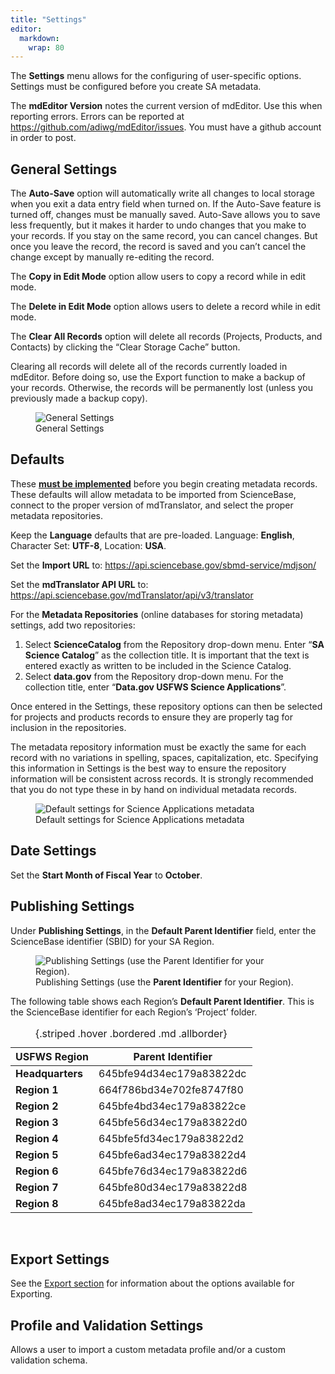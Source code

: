 ```yaml
---
title: "Settings"
editor: 
  markdown: 
    wrap: 80
---
```


The **Settings** menu allows for the configuring of user-specific options. 
Settings must be configured before you create SA metadata.

The **mdEditor Version** notes the current version of
mdEditor. Use this when reporting errors. Errors can be reported at
<https://github.com/adiwg/mdEditor/issues>. You must have a github account in
order to post.

## General Settings

The **Auto-Save** option will automatically write all changes to local storage 
when you exit a data entry field when turned on. If the Auto-Save
feature is turned off, changes must be manually saved. Auto-Save allows you to 
save less frequently, but it makes it harder to undo
changes that you make to your records. If you stay on the same record, you can
cancel changes. But once you leave the record, the record is saved and you can’t
cancel the change except by manually re-editing the record.

The **Copy in Edit Mode** option allow users to copy a record while in edit mode.

The **Delete in Edit Mode** option allows users to delete a record while in edit mode.

The **Clear All Records** option will delete all records (Projects, Products, 
and Contacts) by clicking the "Clear Storage Cache" button.

::: {.callout-warning}
Clearing all records will delete all of the records currently
loaded in mdEditor. Before doing so, use the Export function to make a backup of
your records. Otherwise, the records will be permanently lost (unless you
previously made a backup copy).
:::

![General Settings](../assets/settings_general_Settings.png)

## Defaults

These **<u>must be implemented</u>** before you begin creating metadata records. 
These defaults will allow metadata to be imported from ScienceBase, connect to 
the proper version of mdTranslator, and select the proper metadata repositories. 

Keep the **Language** defaults that are pre-loaded. Language: **English**, 
Character Set: **UTF-8**, Location: **USA**.

Set the **Import URL** to: <https://api.sciencebase.gov/sbmd-service/mdjson/>

Set the **mdTranslator API URL** to:
<https://api.sciencebase.gov/mdTranslator/api/v3/translator>

For the **Metadata Repositories** (online databases for storing metadata) 
settings, add two repositories:

1.  Select **ScienceCatalog** from the Repository drop-down menu. Enter 
    “**SA Science Catalog**” as the collection title. It is important that the 
    text is entered exactly as written to be included in the Science Catalog.
2.  Select **data.gov** from the Repository drop-down menu. For the collection
    title, enter "**Data.gov USFWS Science Applications**".

Once entered in the Settings, these repository options can then be selected for 
projects and products records to ensure they are properly tag for inclusion in 
the repositories. 

::: {.callout-note appearance="minimal"}
The metadata repository information must be exactly the same for each record
with no variations in spelling, spaces, capitalization, etc. Specifying this
information in Settings is the best way to ensure the repository information
will be consistent across records. It is strongly recommended that you do not
type these in by hand on individual metadata records.
:::

![Default settings for Science Applications metadata](../assets/settings_defaults.png)

## Date Settings

Set the **Start Month of Fiscal Year** to **October**.  

## Publishing Settings

Under **Publishing Settings**, in the **Default Parent Identifier** field, 
enter the ScienceBase identifier (SBID) for your SA Region.

![Publishing Settings (use the **Parent Identifier** for your Region).](../assets/settings_publishing_settings_parentid.png)

The following table shows each Region's **Default Parent Identifier**. This is 
the ScienceBase identifier for each Region's 'Project' folder.

| USFWS Region     | Parent Identifier        |
|------------------|--------------------------|
| **Headquarters** | 645bfe94d34ec179a83822dc |
| **Region 1**     | 664f786bd34e702fe8747f80 |
| **Region 2**     | 645bfe4bd34ec179a83822ce |
| **Region 3**     | 645bfe56d34ec179a83822d0 |
| **Region 4**     | 645bfe5fd34ec179a83822d2 |
| **Region 5**     | 645bfe6ad34ec179a83822d4 |
| **Region 6**     | 645bfe76d34ec179a83822d6 |
| **Region 7**     | 645bfe80d34ec179a83822d8 |
| **Region 8**     | 645bfe8ad34ec179a83822da |
: {.striped .hover .bordered .md .allborder} 

</br>

## Export Settings

See the [Export section](metadata_file_management/export.qmd#export-options) for
information about the options available for Exporting.

## Profile and Validation Settings

Allows a user to import a custom metadata profile and/or a custom validation
schema.

